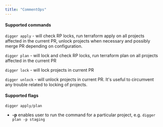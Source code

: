 ```yaml
---
title: "CommentOps"
---
```


#### Supported commands

`digger apply` \- will check RP locks, run terraform apply on all projects affected in the current PR, unlock projects when necessary and possibly merge PR depending on configuration.

`digger plan` \- will lock and check RP locks, run terraform plan on all projects affected in the current PR

`digger lock` \- will lock projects in current PR

`digger unlock` \- will unlock projects in current PR. It's useful to circumvent any trouble related to locking of projects.

#### Supported flags

`digger apply/plan`

* **\-p** enables user to run the command for a particular project, e.g. `digger plan -p staging`